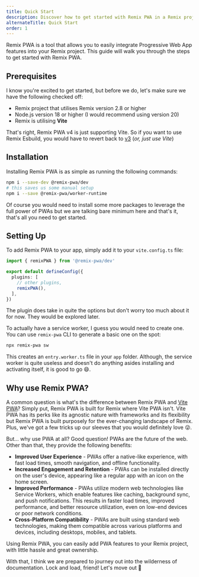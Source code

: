 ```yaml
---
title: Quick Start
description: Discover how to get started with Remix PWA in a Remix project
alternateTitle: Quick Start
order: 1
---
```


Remix PWA is a tool that allows you to easily integrate Progressive Web App features into your Remix project. This guide will walk you through the steps to get started with Remix PWA.

## Prerequisites

I know you're excited to get started, but before we do, let's make sure we have the following checked off:

- Remix project that utilises Remix version 2.8 or higher
- Node.js version 18 or higher (I would recommend using version 20)
- Remix is utilising **Vite**

That's right, Remix PWA v4 is just supporting Vite. So if you want to use Remix Esbuild, you would have to revert back to [v3](/docs/3.0.19)
(*or, just use Vite*)

## Installation

Installing Remix PWA is as simple as running the following commands:

```bash
npm i --save-dev @remix-pwa/dev
# this saves us some manual setup
npm i --save @remix-pwa/worker-runtime
```

Of course you would need to install some more packages to leverage the full power of PWAs but we are talking bare minimum here and that's it,
that's all you need to get started.

## Setting Up

To add Remix PWA to your app, simply add it to your `vite.config.ts` file:

```ts {{ filename: 'vite.config.ts' }}
import { remixPWA } from '@remix-pwa/dev'

export default defineConfig({
  plugins: [
    // other plugins,
    remixPWA(),
  ],
})
```

The plugin does take in quite the options but don't worry too much about it for now. They would be explored later.

To actually have a service worker, I guess you would need to create one. You can use `remix-pwa` CLI to generate a basic one
on the spot:

```bash
npx remix-pwa sw
```

This creates an `entry.worker.ts` file in your `app` folder. Although, the service worker is quite useless and doesn't do anything
asides installing and activating itself, it is good to go 😄.

## Why use Remix PWA?

A common question is what's the difference between Remix PWA and [Vite PWA](https://vite-pwa-org.netlify.app/)? Simply put, Remix PWA is built
for Remix where Vite PWA isn't. Vite PWA has its perks like its agnostic nature with frameworks and its flexibility but Remix PWA is built
purposely for the ever-changing landscape of Remix. Plus, we've got a few tricks up our sleeves that you would definitely love 😜.

But... why use PWA at all? Good question! PWAs are the future of the web. Other than that, they provide the following benefits:

- **Improved User Experience** - PWAs offer a native-like experience, with fast load times, smooth navigation, and offline functionality.
- **Increased Engagement and Retention** - PWAs can be installed directly on the user's device, appearing like a regular app with an icon on the home screen.
- **Improved Performance** - PWAs utilize modern web technologies like Service Workers, which enable features like caching, background sync, and push notifications.
This results in faster load times, improved performance, and better resource utilization, even on low-end devices or poor network conditions.
- **Cross-Platform Compatibility** - PWAs are built using standard web technologies, making them compatible across various platforms and devices,
including desktops, mobiles, and tablets.

Using Remix PWA, you can easily add PWA features to your Remix project, with little hassle and great ownership.

With that, I think we are prepared to journey out into the wilderness of documentation. Lock and load, friend! Let's move out 🚀
